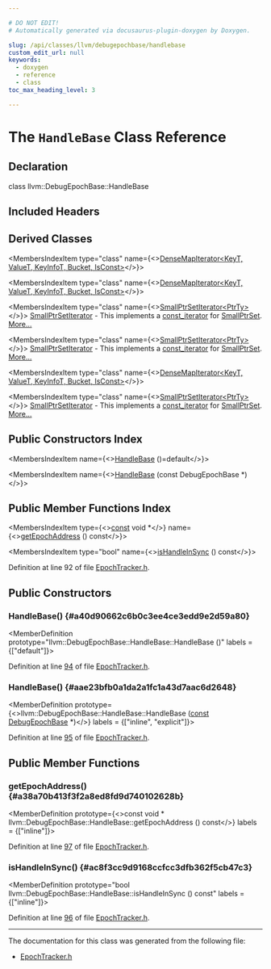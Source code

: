 ```yaml
---

# DO NOT EDIT!
# Automatically generated via docusaurus-plugin-doxygen by Doxygen.

slug: /api/classes/llvm/debugepochbase/handlebase
custom_edit_url: null
keywords:
  - doxygen
  - reference
  - class
toc_max_heading_level: 3

---
```





# The `HandleBase` Class Reference

<DoxygenPage pluginConfig={pluginConfig}>



## Declaration

<CodeBlock>class llvm::DebugEpochBase::HandleBase</CodeBlock>

## Included Headers

<IncludesList>
<IncludesListItem
  filePath="llvm/ADT/EpochTracker.h"
  permalink="/docs/api/files/include/include/llvm/include/llvm/adt/epochtracker-h"
  isLocal="true" />
</IncludesList>

## Derived Classes

<MembersIndex>

<MembersIndexItem
  type="class"
  name={<><a href="/docs/api/classes/llvm/densemapiterator">DenseMapIterator&lt;KeyT, ValueT, KeyInfoT, Bucket, IsConst&gt;</a></>}>
</MembersIndexItem>

<MembersIndexItem
  type="class"
  name={<><a href="/docs/api/classes/llvm/densemapiterator">DenseMapIterator&lt;KeyT, ValueT, KeyInfoT, Bucket, IsConst&gt;</a></>}>
</MembersIndexItem>

<MembersIndexItem
  type="class"
  name={<><a href="/docs/api/classes/llvm/smallptrsetiterator">SmallPtrSetIterator&lt;PtrTy&gt;</a></>}>
<a href="/docs/api/classes/llvm/smallptrsetiterator">SmallPtrSetIterator</a> - This implements a <a href="/docs/api/classes/llvm/smallvectorimpl">const&#95;iterator</a> for <a href="/docs/api/classes/llvm/smallptrset">SmallPtrSet</a>. <a href="/docs/api/classes/llvm/smallptrsetiterator/#details">More...</a>
</MembersIndexItem>

<MembersIndexItem
  type="class"
  name={<><a href="/docs/api/classes/llvm/smallptrsetiterator">SmallPtrSetIterator&lt;PtrTy&gt;</a></>}>
<a href="/docs/api/classes/llvm/smallptrsetiterator">SmallPtrSetIterator</a> - This implements a <a href="/docs/api/classes/llvm/smallvectorimpl">const&#95;iterator</a> for <a href="/docs/api/classes/llvm/smallptrset">SmallPtrSet</a>. <a href="/docs/api/classes/llvm/smallptrsetiterator/#details">More...</a>
</MembersIndexItem>

<MembersIndexItem
  type="class"
  name={<><a href="/docs/api/classes/llvm/densemapiterator">DenseMapIterator&lt;KeyT, ValueT, KeyInfoT, Bucket, IsConst&gt;</a></>}>
</MembersIndexItem>

<MembersIndexItem
  type="class"
  name={<><a href="/docs/api/classes/llvm/smallptrsetiterator">SmallPtrSetIterator&lt;PtrTy&gt;</a></>}>
<a href="/docs/api/classes/llvm/smallptrsetiterator">SmallPtrSetIterator</a> - This implements a <a href="/docs/api/classes/llvm/smallvectorimpl">const&#95;iterator</a> for <a href="/docs/api/classes/llvm/smallptrset">SmallPtrSet</a>. <a href="/docs/api/classes/llvm/smallptrsetiterator/#details">More...</a>
</MembersIndexItem>

</MembersIndex>

## Public Constructors Index

<MembersIndex>

<MembersIndexItem
  name={<><a href="#a40d90662c6b0c3ee4ce3edd9e2d59a80">HandleBase</a> ()=default</>}>
</MembersIndexItem>

<MembersIndexItem
  name={<><a href="#aae23bfb0a1da2a1fc1a43d7aac6d2648">HandleBase</a> (const DebugEpochBase &#42;)</>}>
</MembersIndexItem>

</MembersIndex>

## Public Member Functions Index

<MembersIndex>

<MembersIndexItem
  type={<><a href="/docs/api/files/lib/lib/target/lib/target/aarch64/aarch64promoteconstant-cpp/#a90f8350fecae261c25be85d38b451bff">const</a> void &#42;</>}
  name={<><a href="#a38a70b413f3f2a8ed8fd9d740102628b">getEpochAddress</a> () const</>}>
</MembersIndexItem>

<MembersIndexItem
  type="bool"
  name={<><a href="#ac8f3cc9d9168ccfcc3dfb362f5cb47c3">isHandleInSync</a> () const</>}>
</MembersIndexItem>

</MembersIndex>


Definition at line 92 of file <a href="/docs/api/files/include/include/llvm/include/llvm/adt/epochtracker-h">EpochTracker.h</a>.

<SectionDefinition>

## Public Constructors

### HandleBase() {#a40d90662c6b0c3ee4ce3edd9e2d59a80}

<MemberDefinition
  prototype="llvm::DebugEpochBase::HandleBase::HandleBase ()"
  labels = {["default"]}>

Definition at line <a href="/docs/api/files/include/include/llvm/include/llvm/adt/epochtracker-h/#l00094">94</a> of file <a href="/docs/api/files/include/include/llvm/include/llvm/adt/epochtracker-h">EpochTracker.h</a>.
</MemberDefinition>

### HandleBase() {#aae23bfb0a1da2a1fc1a43d7aac6d2648}

<MemberDefinition
  prototype={<>llvm::DebugEpochBase::HandleBase::HandleBase (<a href="/docs/api/files/lib/lib/target/lib/target/aarch64/aarch64promoteconstant-cpp/#a90f8350fecae261c25be85d38b451bff">const</a> <a href="/docs/api/classes/llvm/debugepochbase">DebugEpochBase</a> &#42;)</>}
  labels = {["inline", "explicit"]}>

Definition at line <a href="/docs/api/files/include/include/llvm/include/llvm/adt/epochtracker-h/#l00095">95</a> of file <a href="/docs/api/files/include/include/llvm/include/llvm/adt/epochtracker-h">EpochTracker.h</a>.
</MemberDefinition>

</SectionDefinition>

<SectionDefinition>

## Public Member Functions

### getEpochAddress() {#a38a70b413f3f2a8ed8fd9d740102628b}

<MemberDefinition
  prototype={<>const void &#42; llvm::DebugEpochBase::HandleBase::getEpochAddress () const</>}
  labels = {["inline"]}>

Definition at line <a href="/docs/api/files/include/include/llvm/include/llvm/adt/epochtracker-h/#l00097">97</a> of file <a href="/docs/api/files/include/include/llvm/include/llvm/adt/epochtracker-h">EpochTracker.h</a>.
</MemberDefinition>

### isHandleInSync() {#ac8f3cc9d9168ccfcc3dfb362f5cb47c3}

<MemberDefinition
  prototype="bool llvm::DebugEpochBase::HandleBase::isHandleInSync () const"
  labels = {["inline"]}>

Definition at line <a href="/docs/api/files/include/include/llvm/include/llvm/adt/epochtracker-h/#l00096">96</a> of file <a href="/docs/api/files/include/include/llvm/include/llvm/adt/epochtracker-h">EpochTracker.h</a>.
</MemberDefinition>

</SectionDefinition>

<hr/>

The documentation for this class was generated from the following file:

<ul>
<li><a href="/docs/api/files/include/include/llvm/include/llvm/adt/epochtracker-h">EpochTracker.h</a></li>
</ul>

</DoxygenPage>
